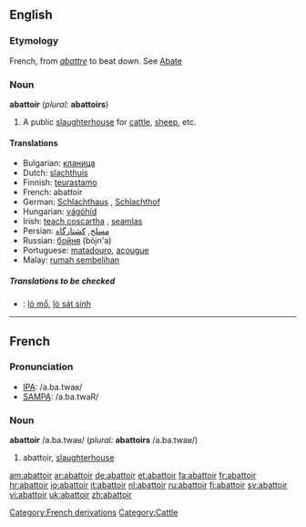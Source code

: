 {{Wikisource1911Enc|Abattoir}}
==English==

===Etymology===
French, from ''[[abattre]]'' to beat down. See [[Abate]] 

===Noun===
'''abattoir''' (''plural:'' '''abattoirs''')

# A public [[slaughterhouse]] for [[cattle]], [[sheep]], etc.

====Translations====

* Bulgarian: [[кланица]] {{f}}
* Dutch: [[slachthuis]] {{n}}
* Finnish: [[teurastamo]]
* French: abattoir {{m}}
* German: [[Schlachthaus]] {{n}}, [[Schlachthof]] {{m}}
* Hungarian: [[vágóhíd]]
* Irish: [[teach coscartha]] {{m}}, [[seamlas]]
* Persian: [[مسلخ]], [[کشتارگاه]]
* Russian: [[бойня]] (bójn'a) {{f}}
* Portuguese: [[matadouro]], [[açougue]]
* Malay: [[rumah sembelihan]]

=====Translations to be checked=====
{{checktrans}}
*{{ttbc|Vietnamese}}: [[lò mổ]], [[lò sát sinh]]

----

==French==

===Pronunciation===
*[[w:IPA|IPA]]: /a.ba.twaʁ/
*[[w:SAMPA|SAMPA]]: /a.ba.twaR/

===Noun===
'''abattoir''' /a.ba.twaʁ/ {{m}} (''plural:'' '''abattoirs''' /a.ba.twaʁ/)

# abattoir, [[slaughterhouse]]

[[Category:French derivations]]
[[Category:Cattle]]

[[am:abattoir]]
[[ar:abattoir]]
[[de:abattoir]]
[[et:abattoir]]
[[fa:abattoir]]
[[fr:abattoir]]
[[hr:abattoir]]
[[io:abattoir]]
[[it:abattoir]]
[[nl:abattoir]]
[[ru:abattoir]]
[[fi:abattoir]]
[[sv:abattoir]]
[[vi:abattoir]]
[[uk:abattoir]]
[[zh:abattoir]]